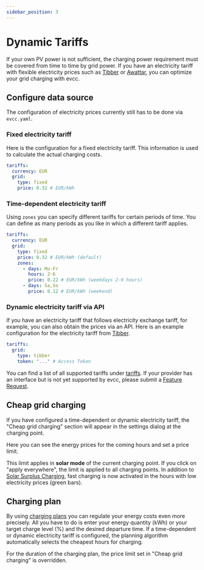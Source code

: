 ```yaml
---
sidebar_position: 3
---
```



# Dynamic Tariffs

If your own PV power is not sufficient, the charging power requirement must be covered from time to time by grid power.
If you have an electricity tariff with flexible electricity prices such as [Tibber](https://tibber.com/de/) or [Awattar](https://www.awattar.de/), you can optimize your grid charging with evcc.

## Configure data source

The configuration of electricity prices currently still has to be done via `evcc.yaml`.

### Fixed electricity tariff

Here is the configuration for a fixed electricity tariff.
This information is used to calculate the actual charging costs.

```yaml
tariffs:
  currency: EUR
  grid:
    type: fixed
    price: 0.32 # EUR/kWh
```

### Time-dependent electricity tariff

Using `zones` you can specify different tariffs for certain periods of time.
You can define as many periods as you like in which a different tariff applies.

```yaml
tariffs:
  currency: EUR
  grid:
    type: fixed
    price: 0.32 # EUR/kWh (default)
    zones:
      - days: Mo-Fr
        hours: 2-6
        price: 0.22 # EUR/kWh (weekdays 2-6 hours)
      - days: Sa,So
        price: 0.12 # EUR/kWh (weekend)
```

### Dynamic electricity tariff via API

If you have an electricity tariff that follows electricity exchange tariff, for example, you can also obtain the prices via an API.
Here is an example configuration for the electricity tariff from [Tibber](https://tibber.com/de/).

```yaml
tariffs:
  grid:
    type: tibber
    token: "..." # Access Token
```

You can find a list of all supported tariffs under [tariffs](../devices/tariffs).
If your provider has an interface but is not yet supported by evcc, please submit a [Feature Request](https://github.com/evcc-io/evcc/issues/new/choose).

## Cheap grid charging

If you have configured a time-dependent or dynamic electricity tariff, the "Cheap grid charging" section will appear in the settings dialog at the charging point.

<Screenshot
  name="features/screenshots/co2-loadpoint-settings"
  caption="Settings at the charging point"
/>

Here you can see the energy prices for the coming hours and set a price limit.

<Screenshot
  name="features/screenshots/dynamicprice-modal"
  caption="Screenshot of the Smart Grid Charging dialog with set price limit"
/>

This limit applies in **solar mode** of the current charging point.
If you click on "apply everywhere", the limit is applied to all charging points.
In addition to [Solar Surplus Charging](./solar-charging), fast charging is now activated in the hours with low electricity prices (green bars).

## Charging plan

By using [charging plans](./plans) you can regulate your energy costs even more precisely.
All you have to do is enter your energy quantity (kWh) or your target charge level (%) and the desired departure time.
If a time-dependent or dynamic electricity tariff is configured, the planning algorithm automatically selects the cheapest hours for charging.

<Screenshot
  name="features/screenshots/dynamicprice-plan"
  caption="Screenshot of the loading plan dialog with price-optimized loading"
/>

For the duration of the charging plan, the price limit set in "Cheap grid charging" is overridden.
